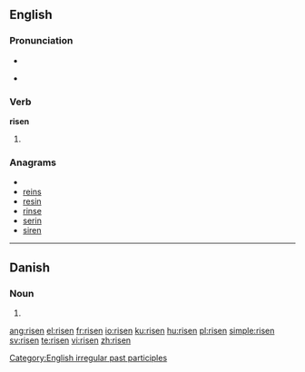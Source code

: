 ==English==

===Pronunciation===
* {{IPA|/ˈɻɪzən/}}
* {{audio|en-us-risen.ogg|Audio (US)}}
*: {{rhymes|ɪzən}}

===Verb===
'''risen'''

# {{past participle of|[[rise]]}}

===Anagrams===
* {{alphagram|einrs}}
* [[reins#English|reins]]
* [[resin#English|resin]]
* [[rinse#English|rinse]]
* [[serin#English|serin]]
* [[siren#English|siren]]

[[Category:English irregular past participles]]

----

==Danish==

===Noun===
{{infl|da|noun form|g=c}}

# {{form of|singular definite|ris|lang=da}}

[[ang:risen]]
[[el:risen]]
[[fr:risen]]
[[io:risen]]
[[ku:risen]]
[[hu:risen]]
[[pl:risen]]
[[simple:risen]]
[[sv:risen]]
[[te:risen]]
[[vi:risen]]
[[zh:risen]]